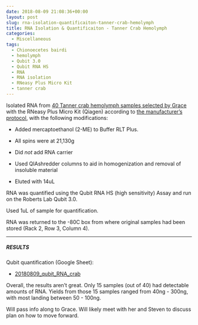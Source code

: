 ```yaml
---
date: 2018-08-09 21:08:36+00:00
layout: post
slug: rna-isolation-quantificaiton-tanner-crab-hemolymph
title: RNA Isolation & Quantificaiton - Tanner Crab Hemolymph
categories:
  - Miscellaneous
tags:
  - Chionoecetes bairdi
  - hemolymph
  - Qubit 3.0
  - Qubit RNA HS
  - RNA
  - RNA isolation
  - RNeasy Plus Micro Kit
  - tanner crab
---
```


Isolated RNA from [40 Tanner crab hemolymph samples selected by Grace](https://github.com/RobertsLab/resources/issues/336) with the RNeasy Plus Micro Kit (Qiagen) according to [the manufacturer's protocol](https://github.com/RobertsLab/resources/blob/master/protocols/Commercial_Protocols/Qiagen_RNeasy-Plus-Micro-Handbook.pdf), with the following modifications:





  * Added mercaptoethanol (2-ME) to Buffer RLT Plus.



  * All spins were at 21,130g



  * Did _not_ add RNA carrier



  * Used QIAshredder columns to aid in homogenization and removal of insoluble material



  * Eluted with 14uL






RNA was quantified using the Qubit RNA HS (high sensitivity) Assay and run on the Roberts Lab Qubit 3.0.

Used 1uL of sample for quantification.

RNA was returned to the -80C box from where original samples had been stored (Rack 2, Row 3, Column 4).



* * *





##### RESULTS



Qubit quantification (Google Sheet):





  * [20180809_qubit_RNA_crab](https://docs.google.com/spreadsheets/d/1Je45_zXiaZeh478XA5kyFdVQIXiU4rvQeEELfGZTgfY/edit?usp=sharing)



Overall, the results aren't great. Only 15 samples (out of 40) had detectable amounts of RNA. Yields from those 15 samples ranged from 40ng - 300ng, with most landing between 50 - 100ng.

Will pass info along to Grace. Will likely meet with her and Steven to discuss plan on how to move forward.
